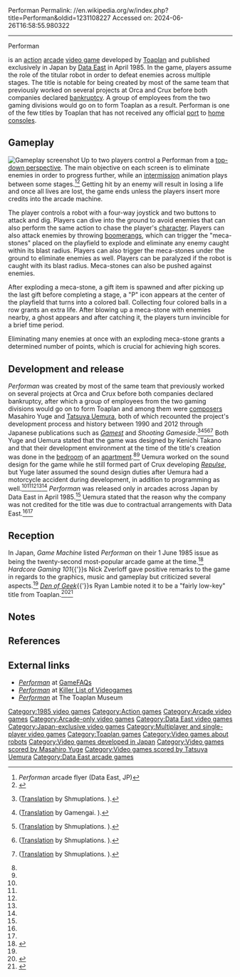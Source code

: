 Performan
Permalink: //en.wikipedia.org/w/index.php?title=Performan&oldid=1231108227
Accessed on: 2024-06-26T16:58:55.980322



------
Performan
{{Use dmy dates|date=November 2019}}
{{Infobox video game
|title      = Performan
|image      = Performan arcade flyer.jpg
|developer  = [[Toaplan]]
|publisher  = [[Data East]]
|designer   = Kenichi Takano
|programmer = Masahiro Yuge
|composer   = Masahiro Yuge<br>[[Tatsuya Uemura]]
|platforms  = [[Arcade game|Arcade]]
|released   = {{vgrelease|JP|April 1985<ref name="ATVGL:JaO1971-2005">{{cite book|last=Akagi|first=Masumi|url=https://archive.org/stream/ArcadeGameList1971-2005#page/n51/mode/1up|title=東亜プラン (Toa Plan)|work=アーケードTVゲームリスト 国内•海外編 (1971-2005)|edition=1st|publisher=Amusement News Agency|date=13 October 2006|page=50|isbn=978-4990251215|language=ja}}</ref>}}
|genre      = [[Action game|Action]]
|modes      = [[Single-player video game|Single-player]], [[Multiplayer video game|multiplayer]]
}}

{{nihongo foot|'''''Performan'''''|パフォーマン|''Pafōman''||lead=yes|group=lower-alpha}} is an [[Action game|action]] [[Arcade game|arcade]] [[video game]] developed by [[Toaplan]] and published exclusively in Japan by [[Data East]] in April 1985. In the game, players assume the role of the titular robot in order to defeat enemies across multiple stages. The title is notable for being created by most of the same team that previously worked on several projects at Orca and Crux before both companies declared [[bankruptcy]]. A group of employees from the two gaming divisions would go on to form Toaplan as a result. Performan is one of the few titles by Toaplan that has not received any official [[Porting#Porting in gaming|port]] to [[Home video game console|home console]]s.

== Gameplay ==
[[File:ARC Performan.png|thumb|left|Gameplay screenshot]]
Up to two players control a Performan from a [[Video game graphics#Top-down perspective|top-down perspective]]. The main objective on each screen is to eliminate enemies in order to progress further, while an [[cutscene|intermission]] animation plays between some stages.<ref name="PONjpf">''Performan'' arcade flyer (Data East, JP)</ref><ref name="POMhg101">{{cite web|last=Zverloff|first=Nick|url=http://www.hardcoregaming101.net/toaplan/toaplan.htm|title=Toaplan Shooters (Page 1) - Performan|publisher=Hardcore Gaming 101|date=5 February 2011|access-date=2019-11-15|archive-url=https://web.archive.org/web/20110224230422/http://www.hardcoregaming101.net/toaplan/toaplan.htm|archive-date=24 February 2011|url-status=live|df=dmy-all}}</ref> Getting hit by an enemy will result in losing a life and once all lives are lost, the game ends unless the players insert more credits into the arcade machine.

The player controls a robot with a four-way joystick and two buttons to attack and dig. Players can dive into the ground to avoid enemies that can also perform the same action to chase the player's [[player character| character]]. Players can also attack enemies by throwing [[boomerang]]s, which can trigger the "meca-stones" placed on the playfield to explode and eliminate any enemy caught within its blast radius. Players can also trigger the meca-stones under the ground to eliminate enemies as well. Players can be paralyzed if the robot is caught with its blast radius. Meca-stones can also be pushed against enemies.

After exploding a meca-stone, a gift item is spawned and after picking up the last gift before completing a stage, a "P" icon appears at the center of the playfield that turns into a colored ball. Collecting four colored balls in a row grants an extra life. After blowing up a meca-stone with enemies nearby, a ghost appears and after catching it, the players turn invincible for a brief time period.

Eliminating many enemies at once with an exploding meca-stone grants a determined number of points, which is crucial for achieving high scores.

== Development and release ==
''Performan'' was created by most of the same team that previously worked on several projects at Orca and Crux before both companies declared bankruptcy, after which a group of employees from the two gaming divisions would go on to form Toaplan and among them were [[Video game composer|composer]]s Masahiro Yuge and [[Tatsuya Uemura]], both of which recounted the project's development process and history between 1990 and 2012 through Japanese publications such as ''[[Gamest]]'' and ''Shooting Gameside''.<ref name="G49">{{cite magazine|url=https://archive.org/stream/gamest0049#page/69/mode/2up|title=東亜プラン|magazine=[[Gamest]]|issue=49|publisher=[[Shinseisha]]|date=September 1990|pages=68–69|lang=ja}} ([http://shmuplations.com/toaplan-gamest/ Translation] by Shmuplations. {{Webarchive|url=https://web.archive.org/web/20191107033548/http://shmuplations.com/toaplan-gamest/|date=2019-11-07}}).</ref><ref name="TFf25v9">{{cite magazine|author1=Iona|author2=VHS|author3=K-HEX|title=東亜プラン FOREVER|magazine=Floor 25|volume=9|date=June 2009|pages=1–70|lang=ja}} ([https://www.gamengai.com/#/cmnt-info?id=2332 Translation] by Gamengai. {{Webarchive|url=https://web.archive.org/web/20201010170328/https://www.gamengai.com/#/cmnt-info?id=2332|date=2020-10-10}}).</ref><ref name="TSCa">{{cite web|url=https://sweeprecord.com/srin-1100/|title=東亜プラン シューティングクロニクル|work=SweepRecord|publisher=SuperSweep|date=14 November 2011|access-date=2020-02-15|language=ja|archive-url=https://web.archive.org/web/20191021030143/https://sweeprecord.com/srin-1100/|archive-date=2019-10-21|url-status=live}} ([http://shmuplations.com/toaplan-chronicle/ Translation] by Shmuplations. {{Webarchive|url=https://web.archive.org/web/20180711134859/http://shmuplations.com/toaplan-chronicle/|date=2018-07-11}}).</ref><ref name="STGv4a">{{cite magazine|last1=Kiyoshi|first1=Tane|author2=hally (VORC)|last3=Yūsaku|first3=Yamamoto|title=東亜プラン特集 - 元・東亜プラン 開発者インタビュー: 上村建也|magazine=Shooting Gameside|volume=4|publisher=Micro Magazine|date=3 February 2012|pages=33–40|lang=ja|isbn=978-4896373844}} ([http://shmuplations.com/toaplan-uemura1/ Translation] by Shmuplations. {{Webarchive|url=https://web.archive.org/web/20190906023755/http://shmuplations.com/toaplan-uemura1/|date=2019-09-06}}).</ref><ref name="STGv4b">{{cite magazine|last1=Kiyoshi|first1=Tane|author2=hally (VORC)|last3=Yūsaku|first3=Yamamoto|title=東亜プラン特集 - 元・東亜プラン 開発者インタビュー: 弓削雅稔|magazine=Shooting Gameside|volume=4|publisher=Micro Magazine|date=3 February 2012|pages=41–48|lang=ja|isbn=978-4896373844}} ([http://shmuplations.com/toaplan-yuge1/ Translation] by Shmuplations. {{Webarchive|url=https://web.archive.org/web/20190906023744/http://shmuplations.com/toaplan-yuge1/|date=2019-09-06}}).</ref> Both Yuge and Uemura stated that the game was designed by Kenichi Takano and that their development environment at the time of the title's creation was done in the [[bedroom]] of an [[apartment]].<ref name="G49"/><ref name="TFf25v9"/> Uemura worked on the sound design for the game while he still formed part of Crux developing ''[[Repulse (arcade game)|Repulse]]'', but Yuge later assumed the sound design duties after Uemura had a motorcycle accident during development, in addition to programming as well.<ref name="G49"/><ref name="TFf25v9"/><ref name="TSCa"/><ref name="STGv4a"/><ref name="STGv4b"/> ''Performan'' was released only in arcades across Japan by Data East in April 1985.<ref name="PONjpf"/> Uemura stated that the reason why the company was not credited for the title was due to contractual arrangements with Data East.<ref name="TSCa"/><ref name="STGv4a"/>

== Reception ==
In Japan, ''Game Machine'' listed ''Performan'' on their 1 June 1985 issue as being the twenty-second most-popular arcade game at the time.<ref>{{cite magazine|title=Game Machine's Best Hit Games 25 - テーブル型TVゲーム機 (Table Videos)|magazine=[[:ja:ゲームマシン|Game Machine]]|issue=261|publisher=[[:ja:アミューズメント通信社|Amusement Press, Inc.]]|date=1 June 1985|page=23|lang=ja}}</ref> ''Hardcore Gaming 101''{{'}}s Nick Zverloff gave positive remarks to the game in regards to the graphics, music and gameplay but criticized several aspects.<ref name="POMhg101"/> ''[[Den of Geek]]''{{'}}s Ryan Lambie noted it to be a "fairly low-key" title from Toaplan.<ref name="PONdog0">{{cite web|last=Lambie|first=Ryan|url=https://www.denofgeek.com/games/30116/why-1985-was-a-golden-year-for-videogaming|title=Why 1985 was a golden year for videogaming|work=[[Den of Geek]]|publisher=[[Dennis Publishing]]|date=24 April 2014|access-date=2019-12-13}}</ref><ref name="PONdog">{{cite web|last=Lambie|first=Ryan|url=https://www.denofgeek.com/uk/games/58480/toaplan-the-rise-and-fall-of-japans-greatest-shooting-game-company|title=Toaplan: the rise and fall of Japan's greatest shooting game company|work=[[Den of Geek]]|publisher=[[Dennis Publishing]]|date=21 June 2018|access-date=2019-11-08|archive-url=https://web.archive.org/web/20180621073806/http://www.denofgeek.com/uk/games/58480/toaplan-the-rise-and-fall-of-japans-greatest-shooting-game-company|archive-date=21 June 2018|url-status=live}}</ref>

== Notes ==
{{notelist}}

== References ==
{{reflist}}

== External links ==
* [https://gamefaqs.gamespot.com/arcade/568427-performan ''Performan''] at [[GameFAQs]]
* [https://www.arcade-museum.com/game_detail.php?game_id=8997 ''Performan''] at [[Killer List of Videogames]]
* [http://privat.bahnhof.se/wb831590/toaplansite/allyourbase/performan/index.html ''Performan''] at The Toaplan Museum

{{Toaplan}}
{{Portal bar|1980s|Japan|Video games}}

{{DEFAULTSORT:Performan}}
[[Category:1985 video games]]
[[Category:Action games]]
[[Category:Arcade video games]]
[[Category:Arcade-only video games]]
[[Category:Data East video games]]
[[Category:Japan-exclusive video games]]
[[Category:Multiplayer and single-player video games]]
[[Category:Toaplan games]]
[[Category:Video games about robots]]
[[Category:Video games developed in Japan]]
[[Category:Video games scored by Masahiro Yuge]]
[[Category:Video games scored by Tatsuya Uemura]]
[[Category:Data East arcade games]]